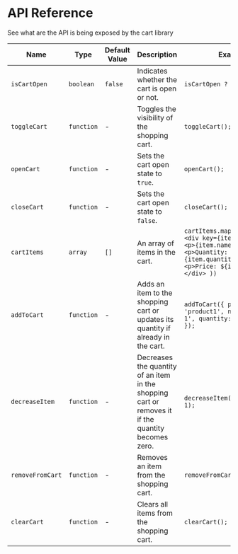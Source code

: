 # API Reference
See what are the API is being exposed by the cart library

| Name             | Type       | Default Value | Description                                                                                        | Example                                                                                                                                          |
| ---------------- | ---------- | ------------- | -------------------------------------------------------------------------------------------------- | ------------------------------------------------------------------------------------------------------------------------------------------------ |
| `isCartOpen`     | `boolean`  | `false`       | Indicates whether the cart is open or not.                                                         | `isCartOpen ? "Yes" : "No"`                                                                                                                      |
| `toggleCart`     | `function` | -             | Toggles the visibility of the shopping cart.                                                       | `toggleCart();`                                                                                                                                  |
| `openCart`       | `function` | -             | Sets the cart open state to `true`.                                                                | `openCart();`                                                                                                                                    |
| `closeCart`      | `function` | -             | Sets the cart open state to `false`.                                                               | `closeCart();`                                                                                                                                   |
| `cartItems`      | `array`    | `[]`          | An array of items in the cart.                                                                     | `cartItems.map((item) => ( <div key={item.productId}> <p>{item.name}</p> <p>Quantity: {item.quantity}</p> <p>Price: ${item.price}</p> </div> ))` |
| `addToCart`      | `function` | -             | Adds an item to the shopping cart or updates its quantity if already in the cart.                  | `addToCart({ productId: 'product1', name: 'Product 1', quantity: 2, price: 20 });`                                                               |
| `decreaseItem`   | `function` | -             | Decreases the quantity of an item in the shopping cart or removes it if the quantity becomes zero. | `decreaseItem('product1', 1);`                                                                                                                   |
| `removeFromCart` | `function` | -             | Removes an item from the shopping cart.                                                            | `removeFromCart('product1');`                                                                                                                    |
| `clearCart`      | `function` | -             | Clears all items from the shopping cart.                                                           | `clearCart();`                                                                                                                                   |
